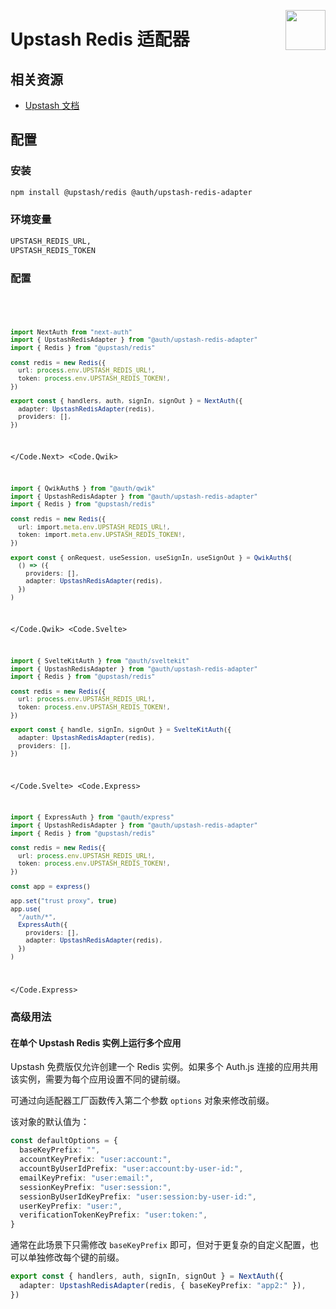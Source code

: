 
<img
  align="right"
  src="/img/adapters/upstash-redis.svg"
  width="64"
  height="64"
/>

# Upstash Redis 适配器

## 相关资源

- [Upstash 文档](https://docs.upstash.com/redis)

## 配置

### 安装

```bash npm2yarn
npm install @upstash/redis @auth/upstash-redis-adapter
```

### 环境变量

```sh
UPSTASH_REDIS_URL,
UPSTASH_REDIS_TOKEN
```

### 配置

<Code>
<Code.Next>

```ts filename="./auth.ts"
import NextAuth from "next-auth"
import { UpstashRedisAdapter } from "@auth/upstash-redis-adapter"
import { Redis } from "@upstash/redis"

const redis = new Redis({
  url: process.env.UPSTASH_REDIS_URL!,
  token: process.env.UPSTASH_REDIS_TOKEN!,
})

export const { handlers, auth, signIn, signOut } = NextAuth({
  adapter: UpstashRedisAdapter(redis),
  providers: [],
})
```

</Code.Next>
<Code.Qwik>

```ts filename="/src/routes/plugin@auth.ts"
import { QwikAuth$ } from "@auth/qwik"
import { UpstashRedisAdapter } from "@auth/upstash-redis-adapter"
import { Redis } from "@upstash/redis"

const redis = new Redis({
  url: import.meta.env.UPSTASH_REDIS_URL!,
  token: import.meta.env.UPSTASH_REDIS_TOKEN!,
})

export const { onRequest, useSession, useSignIn, useSignOut } = QwikAuth$(
  () => ({
    providers: [],
    adapter: UpstashRedisAdapter(redis),
  })
)
```

</Code.Qwik>
<Code.Svelte>

```ts filename="./src/auth.ts"
import { SvelteKitAuth } from "@auth/sveltekit"
import { UpstashRedisAdapter } from "@auth/upstash-redis-adapter"
import { Redis } from "@upstash/redis"

const redis = new Redis({
  url: process.env.UPSTASH_REDIS_URL!,
  token: process.env.UPSTASH_REDIS_TOKEN!,
})

export const { handle, signIn, signOut } = SvelteKitAuth({
  adapter: UpstashRedisAdapter(redis),
  providers: [],
})
```

</Code.Svelte>
<Code.Express>

```ts filename="./src/routes/auth.route.ts"
import { ExpressAuth } from "@auth/express"
import { UpstashRedisAdapter } from "@auth/upstash-redis-adapter"
import { Redis } from "@upstash/redis"

const redis = new Redis({
  url: process.env.UPSTASH_REDIS_URL!,
  token: process.env.UPSTASH_REDIS_TOKEN!,
})

const app = express()

app.set("trust proxy", true)
app.use(
  "/auth/*",
  ExpressAuth({
    providers: [],
    adapter: UpstashRedisAdapter(redis),
  })
)
```

</Code.Express>
</Code>

### 高级用法

#### 在单个 Upstash Redis 实例上运行多个应用

Upstash 免费版仅允许创建一个 Redis 实例。如果多个 Auth.js 连接的应用共用该实例，需要为每个应用设置不同的键前缀。

可通过向适配器工厂函数传入第二个参数 `options` 对象来修改前缀。

该对象的默认值为：

```ts
const defaultOptions = {
  baseKeyPrefix: "",
  accountKeyPrefix: "user:account:",
  accountByUserIdPrefix: "user:account:by-user-id:",
  emailKeyPrefix: "user:email:",
  sessionKeyPrefix: "user:session:",
  sessionByUserIdKeyPrefix: "user:session:by-user-id:",
  userKeyPrefix: "user:",
  verificationTokenKeyPrefix: "user:token:",
}
```

通常在此场景下只需修改 `baseKeyPrefix` 即可，但对于更复杂的自定义配置，也可以单独修改每个键的前缀。

```ts
export const { handlers, auth, signIn, signOut } = NextAuth({
  adapter: UpstashRedisAdapter(redis, { baseKeyPrefix: "app2:" }),
})
```

